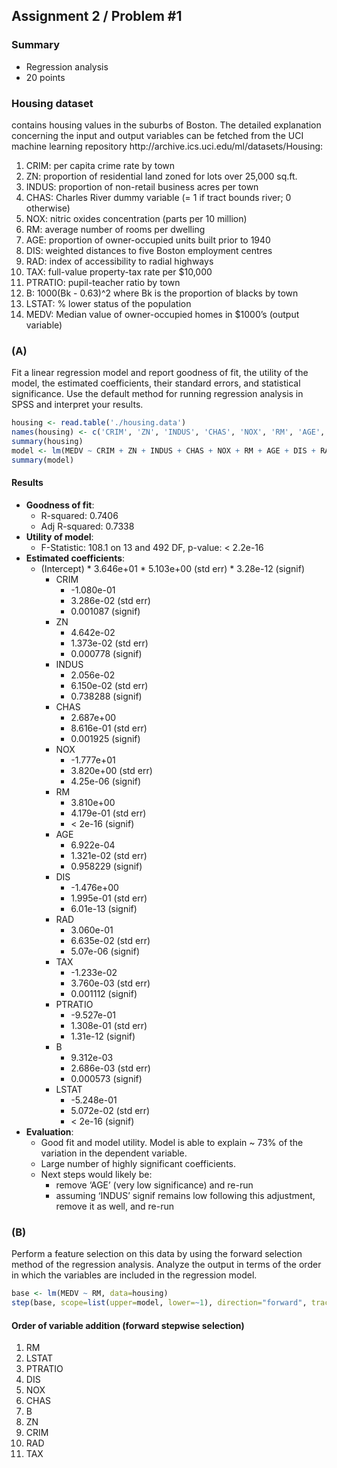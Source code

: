 ## Assignment 2 / Problem #1
### Summary
* Regression analysis
* 20 points

### Housing dataset
contains housing values in the suburbs of Boston. 
The detailed explanation concerning the input and output variables can be fetched from the UCI machine learning repository http://archive.ics.uci.edu/ml/datasets/Housing:

1. CRIM: per capita crime rate by town 
2. ZN: proportion of residential land zoned for lots over 25,000 sq.ft. 
3. INDUS: proportion of non-retail business acres per town 
4. CHAS: Charles River dummy variable (= 1 if tract bounds river; 0 otherwise) 
5. NOX: nitric oxides concentration (parts per 10 million) 
6. RM: average number of rooms per dwelling 
7. AGE: proportion of owner-occupied units built prior to 1940 
8. DIS: weighted distances to five Boston employment centres 
9. RAD: index of accessibility to radial highways 
10. TAX: full-value property-tax rate per $10,000 
11. PTRATIO: pupil-teacher ratio by town 
12. B: 1000(Bk - 0.63)^2 where Bk is the proportion of blacks by town 
13. LSTAT: % lower status of the population 
14. MEDV: Median value of owner-occupied homes in $1000's (output variable)

### (A)
Fit a linear regression model and report goodness of fit, the utility of the model, the estimated coefficients, their standard errors, and statistical significance. Use the default method for running regression analysis in SPSS and interpret your results.
```r
housing <- read.table('./housing.data')
names(housing) <- c('CRIM', 'ZN', 'INDUS', 'CHAS', 'NOX', 'RM', 'AGE', 'DIS', 'RAD', 'TAX', 'PTRATIO', 'B', 'LSTAT', 'MEDV')
summary(housing)
model <- lm(MEDV ~ CRIM + ZN + INDUS + CHAS + NOX + RM + AGE + DIS + RAD + TAX + PTRATIO + B + LSTAT, data=housing)
summary(model)
```

#### Results
* **Goodness of fit**: 
  * R-squared: 0.7406
  * Adj R-squared: 0.7338
* **Utility of model**:
  * F-Statistic: 108.1 on 13 and 492 DF, p-value: < 2.2e-16
* **Estimated coefficients**:
  * (Intercept)
		* 3.646e+01
		* 5.103e+00 (std err)
		* 3.28e-12 (signif)
	* CRIM
	    * -1.080e-01
		* 3.286e-02 (std err)
		* 0.001087 (signif)
	* ZN
	    * 4.642e-02
		* 1.373e-02 (std err)
		* 0.000778 (signif)
	* INDUS
	    * 2.056e-02
		* 6.150e-02 (std err)
		* 0.738288 (signif)
	* CHAS
	    * 2.687e+00
		* 8.616e-01 (std err)
		* 0.001925 (signif)
	* NOX
	    * -1.777e+01
		* 3.820e+00 (std err)
		* 4.25e-06 (signif)
	* RM
	    * 3.810e+00
		* 4.179e-01 (std err)
		* < 2e-16 (signif)
	* AGE
	    * 6.922e-04
		* 1.321e-02 (std err)
		* 0.958229 (signif)
	* DIS
	    * -1.476e+00
		* 1.995e-01 (std err)
		* 6.01e-13 (signif)
	* RAD
	    * 3.060e-01
		* 6.635e-02 (std err)
		* 5.07e-06 (signif)
	* TAX
	    * -1.233e-02
		* 3.760e-03 (std err)
		* 0.001112 (signif)
	* PTRATIO
	    * -9.527e-01
		* 1.308e-01 (std err)
		* 1.31e-12 (signif)
	* B
	    * 9.312e-03
		* 2.686e-03 (std err)
		* 0.000573 (signif)
	* LSTAT
	    * -5.248e-01
		* 5.072e-02 (std err)
		* < 2e-16 (signif)
* **Evaluation**:
  * Good fit and model utility.  Model is able to explain ~ 73% of the variation in the dependent variable.
  * Large number of highly significant coefficients.
  * Next steps would likely be:
    * remove 'AGE' (very low significance) and re-run
    * assuming 'INDUS' signif remains low following this adjustment, remove it as well, and re-run


### (B)
Perform a feature selection on this data by using the forward selection method of the regression analysis. Analyze the output in terms of the order in which the variables are included in the regression model.


```r
base <- lm(MEDV ~ RM, data=housing)
step(base, scope=list(upper=model, lower=~1), direction="forward", trace=TRUE)
```

#### Order of variable addition (forward stepwise selection)

1. RM
1. LSTAT
1. PTRATIO
1. DIS
1. NOX
1. CHAS
1. B
1. ZN
1. CRIM
1. RAD
1. TAX